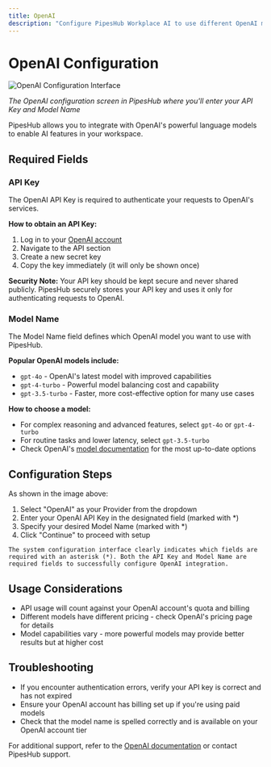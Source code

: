 ```yaml
---
title: OpenAI
description: "Configure PipesHub Workplace AI to use different OpenAI models"
---
```


# OpenAI Configuration

![OpenAI Configuration Interface](/images/ai-models/OpenAI_LLMConfig.png)

*The OpenAI configuration screen in PipesHub where you'll enter your API Key and Model Name*

PipesHub allows you to integrate with OpenAI's powerful language models to enable AI features in your workspace.

## Required Fields

### API Key

The OpenAI API Key is required to authenticate your requests to OpenAI's services.

**How to obtain an API Key:**
1. Log in to your [OpenAI account](https://platform.openai.com/account/api-keys)
2. Navigate to the API section
3. Create a new secret key
4. Copy the key immediately (it will only be shown once)

**Security Note:** Your API key should be kept secure and never shared publicly. PipesHub securely stores your API key and uses it only for authenticating requests to OpenAI.

### Model Name

The Model Name field defines which OpenAI model you want to use with PipesHub.

**Popular OpenAI models include:**
- `gpt-4o` - OpenAI's latest model with improved capabilities
- `gpt-4-turbo` - Powerful model balancing cost and capability
- `gpt-3.5-turbo` - Faster, more cost-effective option for many use cases

**How to choose a model:**
- For complex reasoning and advanced features, select `gpt-4o` or `gpt-4-turbo`
- For routine tasks and lower latency, select `gpt-3.5-turbo`
- Check OpenAI's [model documentation](https://platform.openai.com/docs/models) for the most up-to-date options

## Configuration Steps

As shown in the image above:

1. Select "OpenAI" as your Provider from the dropdown
2. Enter your OpenAI API Key in the designated field (marked with *)
3. Specify your desired Model Name (marked with *)
4. Click "Continue" to proceed with setup

``The system configuration interface clearly indicates which fields are required with an asterisk (*). Both the API Key and Model Name are required fields to successfully configure OpenAI integration.
``
## Usage Considerations

- API usage will count against your OpenAI account's quota and billing
- Different models have different pricing - check OpenAI's pricing page for details
- Model capabilities vary - more powerful models may provide better results but at higher cost

## Troubleshooting

- If you encounter authentication errors, verify your API key is correct and has not expired
- Ensure your OpenAI account has billing set up if you're using paid models
- Check that the model name is spelled correctly and is available on your OpenAI account tier

For additional support, refer to the [OpenAI documentation](https://platform.openai.com/docs) or contact PipesHub support.
